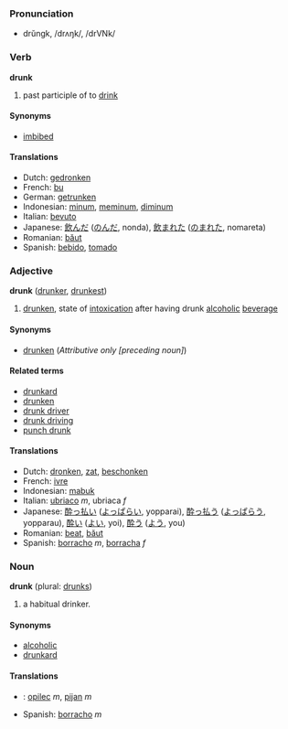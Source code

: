 === Pronunciation ===
*drŭngk, /drʌŋk/, /drVNk/

=== Verb ===

'''drunk'''

# past participle of to [[drink]]

==== Synonyms ====
*[[imbibed]]

==== Translations ====
*Dutch: [[gedronken]]
*French: [[bu]]
*German: [[getrunken]]
*Indonesian: [[minum]], [[minum|meminum]], [[minum|diminum]]
*Italian: [[bevuto]]
*Japanese: [[飲んだ]] ([[のんだ]], nonda), [[飲まれた]] ([[のまれた]], nomareta)
*Romanian: [[băut]]
*Spanish: [[bebido]], [[tomado]]

=== Adjective ===
'''drunk''' ([[drunker]], [[drunkest]])

# [[drunken]], state of [[intoxication]] after having drunk [[alcohol]]ic [[beverage]]

==== Synonyms ====
*[[drunken]] (''Attributive only [preceding noun]'')

====Related terms====
*[[drunkard]]
*[[drunken]]
*[[drunk driver]]
*[[drunk driving]]
*[[punch drunk]]

==== Translations ====
*Dutch: [[dronken]], [[zat]], [[beschonken]]
*French: [[ivre]]
*Indonesian: [[mabuk]]
*Italian: [[ubriaco]] ''m'', ubriaca ''f''
*Japanese: [[酔っ払い]] ([[よっぱらい]], yopparai), [[酔っ払う]] ([[よっぱらう]], yopparau), [[酔い]] ([[よい]], yoi), [[酔う]] ([[よう]], you) 
*Romanian: [[beat]], [[băut]]
*Spanish: [[borracho]] ''m'', [[borracha]] ''f''

=== Noun ===
'''drunk''' (plural: [[drunks]])

# a habitual drinker.

====Synonyms====
*[[alcoholic]]
*[[drunkard]]

====Translations====
*{{sk}}: [[opilec#Slovak|opilec]] ''m'', [[pijan#Slovak|pijan]] ''m''
*Spanish: [[borracho]] ''m''